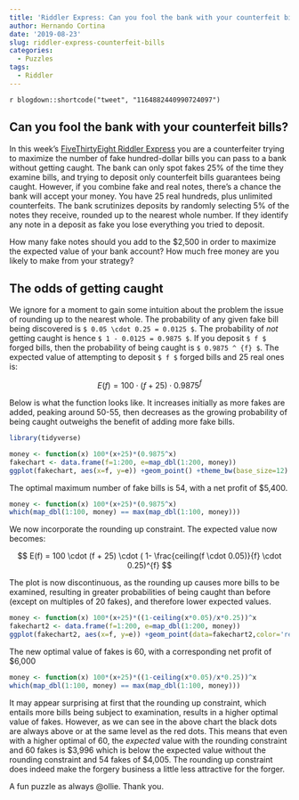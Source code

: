 ```yaml
---
title: 'Riddler Express: Can you fool the bank with your counterfeit bills?'
author: Hernando Cortina
date: '2019-08-23'
slug: riddler-express-counterfeit-bills
categories:
  - Puzzles
tags:
  - Riddler
---
```


`r blogdown::shortcode("tweet", "1164882440990724097")`



## Can you fool the bank with your counterfeit bills?

In this week's [FiveThirtyEight Riddler Express](https://fivethirtyeight.com/features/can-you-fool-the-bank-with-your-counterfeit-bills/) you are a counterfeiter trying to maximize the number of fake hundred-dollar bills you can pass to a bank without getting caught.  The bank can only spot fakes 25% of the time they examine bills, and trying to deposit only counterfeit bills guarantees being caught. However, if you combine fake and real notes, there’s a chance the bank will accept your money. You have 25 real hundreds, plus unlimited counterfeits. The bank scrutinizes deposits by randomly selecting 5% of the notes they receive, rounded up to the nearest whole number. If they identify any note in a deposit as fake you lose everything you tried to deposit.

How many fake notes should you add to the $2,500 in order to maximize the expected value of your bank account? How much free money are you likely to make from your strategy?  
  
  
## The odds of getting caught
We ignore for a moment to gain some intuition about the problem the issue of rounding up to the nearest whole. The probability of any given fake bill being discovered is `$ 0.05 \cdot 0.25 = 0.0125 $`. The probability of *not* getting caught is hence `$ 1 - 0.0125 = 0.9875 $`. If you deposit `$ f $` forged bills, then the probability of being caught is `$ 0.9875 ^ {f} $`. The expected value of attempting to deposit `$ f $` forged bills and 25 real ones is:

  $$ E(f) = 100 \cdot (f + 25) \cdot 0.9875^{f} $$

Below is what the function looks like. It increases initially as more fakes are added, peaking around 50-55, then decreases as the growing probability of being caught outweighs the benefit of adding more fake bills.

```r
library(tidyverse)

money <- function(x) 100*(x+25)*(0.9875^x)
fakechart <- data.frame(f=1:200, e=map_dbl(1:200, money))
ggplot(fakechart, aes(x=f, y=e)) +geom_point() +theme_bw(base_size=12) +labs(title='Riddler Express: Expected value of deposit', subtitle='Ignores rounding up', x='Number of fake bills', y='Expected value in dollars', caption='By: @cortinah, 8/25/19')
```

The optimal maximum number of fake bills is 54, with a net profit of $5,400.

```r
money <- function(x) 100*(x+25)*(0.9875^x)
which(map_dbl(1:100, money) == max(map_dbl(1:100, money)))
```


We now incorporate the rounding up constraint. The expected value now becomes:

$$ E(f) = 100 \cdot (f + 25) \cdot ( 1- \frac{ceiling(f \cdot 0.05)}{f} \cdot 0.25)^{f} $$

The plot is now discontinuous, as the rounding up causes more bills to be examined, resulting in greater probabilities of being caught than before (except on multiples of 20 fakes), and therefore lower expected values.

```r
money <- function(x) 100*(x+25)*((1-ceiling(x*0.05)/x*0.25))^x
fakechart2 <- data.frame(f=1:200, e=map_dbl(1:200, money))
ggplot(fakechart2, aes(x=f, y=e)) +geom_point(data=fakechart2,color='red') +theme_bw(base_size=12) +labs(title='Riddler Express: Expected value of deposit', subtitle='Rounding up values in red, unrounded in black', x='Number of fake bills', y='Expected value in dollars', caption='By: @cortinah, 8/25/19') +geom_point(data=fakechart, size=0.5)
```

The new optimal value of fakes is 60, with a corresponding net profit of $6,000

```r
money <- function(x) 100*(x+25)*((1-ceiling(x*0.05)/x*0.25))^x
which(map_dbl(1:100, money) == max(map_dbl(1:100, money)))
```


It may appear surprising at first that the rounding up constraint, which entails more bills being subject to examination, results in a higher optimal value of fakes.  However, as we can see in the above chart the black dots are always above or at the same level as the red dots. This means that even with a higher optimal of 60, the *expected* value with the rounding constraint and 60 fakes is \$3,996 which is below the expected value without the rounding constraint and 54 fakes of \$4,005. The rounding up constraint does indeed make the forgery business a little less attractive for the forger.

A fun puzzle as always @ollie. Thank you.


